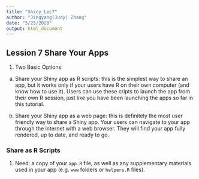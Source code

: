 ```yaml
---
title: "Shiny_Lec7"
author: "Jingyang(Judy) Zhang"
date: "5/25/2020"
output: html_document
---
```


## Lession 7 Share Your Apps ##

1. Two Basic Options:
a. Share your Shiny app as R scripts: this is the simplest way to share an app, but it works only if your users have R on their own computer (and know how to use it). Users can use these cripts to launch the app from their own R session, just like you have been launching the apps so far in this tutorial. 

b. Share your Shiny app as a web page: this is definitely the most user friendly way to share a Shiny app. Your users can navigate to your app through the internet with a web browser. They will find your app fully rendered, up to date, and ready to go. 


### Share as R Scripts ###

1. Need: a copy of your `app.R` file, as well as any supplementary materials used in your app (e.g. `www` folders or `helpers.R` files).


